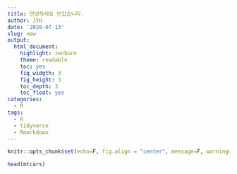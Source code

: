 ```yaml
---
title: 안녕하세요 반갑습니다.
author: JYH
date: '2020-07-13'
slug: new
output:
  html_document:
    highlight: zenburn
    theme: readable
    toc: yes
    fig_widgth: 3
    fig_height: 3
    toc_depth: 3
    toc_float: yes
categories:
  - R
tags:
  - R
  - tidyverse
  - Rmarkdown
---
```


```r
knitr::opts_chunk$set(echo=F, fig.align = "center", message=F, warning=F, fig.height = 3, cache=T, dpi = 300)
```


```r
head(mtcars)
```

